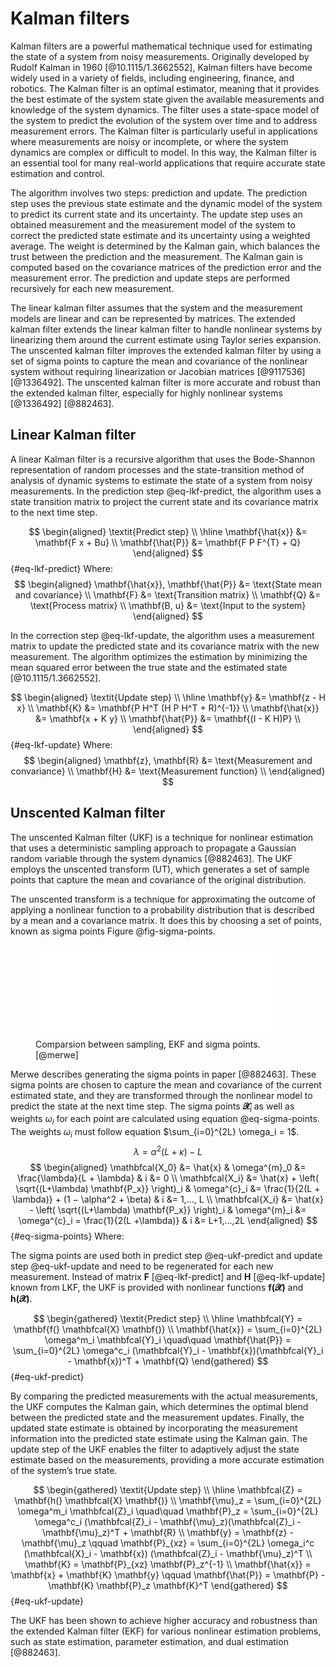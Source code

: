 # Kalman filters

Kalman filters are a powerful mathematical technique used for estimating the state of a system from noisy measurements.
Originally developed by Rudolf Kalman in 1960 [@10.1115/1.3662552], Kalman filters have become widely used in a variety of fields, including engineering, finance, and robotics.
The Kalman filter is an optimal estimator, meaning that it provides the best estimate of the system state given the available measurements and knowledge of the system dynamics.
The filter uses a state-space model of the system to predict the evolution of the system over time and to address measurement errors. 
The Kalman filter is particularly useful in applications where measurements are noisy or incomplete, or where the system dynamics are complex or difficult to model. 
In this way, the Kalman filter is an essential tool for many real-world applications that require accurate state estimation and control.

The algorithm involves two steps: prediction and update. 
The prediction step uses the previous state estimate and the dynamic model of the system to predict its current state and its uncertainty.
The update step uses an obtained measurement and the measurement model of the system to correct the predicted state estimate and its uncertainty using a weighted average.
The weight is determined by the Kalman gain, which balances the trust between the prediction and the measurement.
The Kalman gain is computed based on the covariance matrices of the prediction error and the measurement error.
The prediction and update steps are performed recursively for each new measurement.

The linear kalman filter assumes that the system and the measurement models are linear and can be represented by matrices.
The extended kalman filter extends the linear kalman filter to handle nonlinear systems by linearizing them around the current estimate using Taylor series expansion.
The unscented kalman filter improves the extended kalman filter by using a set of sigma points to capture the mean and covariance of the nonlinear system without requiring linearization or Jacobian matrices [@9117536] [@1336492].
The unscented kalman filter is more accurate and robust than the extended kalman filter, especially for highly nonlinear systems [@1336492] [@882463].

## Linear Kalman filter

A linear Kalman filter is a recursive algorithm that uses the Bode-Shannon representation of random processes and the state-transition method of analysis of dynamic systems to estimate the state of a system from noisy measurements. 
In the prediction step @eq-lkf-predict, the algorithm uses a state transition matrix to project the current state and its covariance matrix to the next time step. 

$$
\begin{aligned}
    \textit{Predict step} \\
    \hline
    \mathbf{\hat{x}} &= \mathbf{F x + Bu} \\
    \mathbf{\hat{P}} &= \mathbf{F P F^{T} + Q}
\end{aligned}
$$ {#eq-lkf-predict}
Where:
$$
\begin{aligned}
    \mathbf{\hat{x}}, \mathbf{\hat{P}} &= \text{State mean and covariance} \\
    \mathbf{F} &= \text{Transition matrix} \\
    \mathbf{Q} &= \text{Process matrix} \\
    \mathbf{B, u} &= \text{Input to the system} 
\end{aligned}
$$

In the correction step @eq-lkf-update, the algorithm uses a measurement matrix to update the predicted state and its covariance matrix with the new measurement.
The algorithm optimizes the estimation by minimizing the mean squared error between the true state and the estimated state [@10.1115/1.3662552].

$$
\begin{aligned}
    \textit{Update step} \\
    \hline
    \mathbf{y} &= \mathbf{z - H x} \\
    \mathbf{K} &= \mathbf{P H^T (H P H^T + R)^{-1}} \\
    \mathbf{\hat{x}} &= \mathbf{x + K y} \\
    \mathbf{\hat{P}} &= \mathbf{(I - K H)P} \\
\end{aligned}
$$ {#eq-lkf-update}
Where:
$$
\begin{aligned}
    \mathbf{z}, \mathbf{R} &= \text{Measurement and convariance} \\
    \mathbf{H} &= \text{Measurement function} \\
\end{aligned}
$$

## Unscented Kalman filter

The unscented Kalman filter (UKF) is a technique for nonlinear estimation that uses a deterministic sampling approach to propagate a Gaussian random variable through the system dynamics [@882463]. 
The UKF employs the unscented transform (UT), which generates a set of sample points that capture the mean and covariance of the original distribution. 

The unscented transform is a technique for approximating the outcome of applying a nonlinear function to a probability distribution that is described by a mean and a covariance matrix. It does this by choosing a set of points, known as sigma points Figure @fig-sigma-points.

![Comparsion between sampling, EKF and sigma points. [@merwe]](images/ukf_compare.pdf){#fig-sigma-points width="90%"}

Merwe describes generating the sigma points in paper \textit{The unscented Kalman filter for nonlinear estimation}[@882463]. These sigma points are chosen to capture the mean and covariance of the current estimated state, and they are transformed through the nonlinear model to predict the state at the next time step. The sigma points $\mathbfcal{X}_i$ as well as weights $\omega_i$ for each point are calculated using equation @eq-sigma-points. The weights $\omega_i$ must follow equation $\sum_{i=0}^{2L} \omega_i = 1$.
\pagebreak
$$
\lambda = \alpha^2 (L + \kappa) - L
$$
$$
\begin{aligned}
    \mathbfcal{X_0} &= \hat{x}   &  \omega^{m}_0 &= \frac{\lambda}{L + \lambda} & i &= 0  \\
    \mathbfcal{X_i} &= \hat{x} + \left( \sqrt{(L+\lambda) \mathbf{P_x}} \right)_i   &  \omega^{c}_i &= \frac{1}{2(L + \lambda)} + (1 − \alpha^2 + \beta) & i &= 1,..., L \\
    \mathbfcal{X_i} &= \hat{x} - \left( \sqrt{(L+\lambda) \mathbf{P_x}} \right)_i & \omega^{m}_i &= \omega^{c}_i = \frac{1}{2(L +\lambda)} & i &= L+1,...,2L
\end{aligned}
$$ {#eq-sigma-points}
Where:
\begin{gather*}
\begin{align*}
    \mathbf{\hat{x}}, \mathbf{P_x} &= \text{State vector and covariance} \\
    L &= \text{Dimension of state vector}
\end{align*}
\\
0 \leq \alpha \leq 1 \\
0 \leq \kappa \\
0 \leq \beta
\end{gather*}

The sigma points are used both in predict step @eq-ukf-predict and update step  @eq-ukf-update and need to be regenerated for each new measurement. Instead of matrix $\mathbf{F}$ [@eq-lkf-predict] and $\mathbf{H}$ [@eq-lkf-update] known from LKF, the UKF is provided with nonlinear functions $\mathbf{f(} \mathbfcal{X} \mathbf{)}$ and $\mathbf{h(} \mathbfcal{X} \mathbf{)}$. 

$$
\begin{gathered}
    \textit{Predict step} \\
    \hline
    \mathbfcal{Y} = \mathbf{f(} \mathbfcal{X} \mathbf{)} \\
    \mathbf{\hat{x}} = \sum_{i=0}^{2L} \omega^m_i \mathbfcal{Y}_i \quad\quad
    \mathbf{\hat{P}} = \sum_{i=0}^{2L} \omega^c_i (\mathbfcal{Y}_i - \mathbf{x})(\mathbfcal{Y}_i - \mathbf{x})^T + \mathbf{Q}
\end{gathered}
$$ {#eq-ukf-predict}

By comparing the predicted measurements with the actual measurements, the UKF computes the Kalman gain, which determines the optimal blend between the predicted state and the measurement updates. Finally, the updated state estimate is obtained by incorporating the measurement information into the predicted state estimate using the Kalman gain. The update step of the UKF enables the filter to adaptively adjust the state estimate based on the measurements, providing a more 
accurate estimation of the system's true state.

$$
\begin{gathered}
    \textit{Update step} \\
    \hline
    \mathbfcal{Z} = \mathbf{h(} \mathbfcal{X} \mathbf{)} \\
    \mathbf{\mu}_z = \sum_{i=0}^{2L} \omega^m_i \mathbfcal{Z}_i \quad\quad
    \mathbf{P}_z = \sum_{i=0}^{2L} \omega^c_i (\mathbfcal{Z}_i - \mathbf{\mu}_z)(\mathbfcal{Z}_i - \mathbf{\mu}_z)^T + \mathbf{R} \\
    \mathbf{y} = \mathbf{z} - \mathbf{\mu}_z \qquad \mathbf{P}_{xz} = \sum_{i=0}^{2L} \omega_i^c (\mathbfcal{X}_i - \mathbf{x}) (\mathbfcal{Z}_i - \mathbf{\mu}_z)^T \\
    \mathbf{K} = \mathbf{P}_{xz} \mathbf{P}_z^{-1} \\
    \mathbf{\hat{x}} = \mathbf{x} + \mathbf{K} \mathbf{y} \qquad \mathbf{\hat{P}} = \mathbf{P} - \mathbf{K} \mathbf{P}_z \mathbf{K}^T
\end{gathered}
$$ {#eq-ukf-update}

The UKF has been shown to achieve higher accuracy and robustness than the extended Kalman filter (EKF) for various nonlinear estimation problems, such as state estimation, parameter estimation, and dual estimation [@882463].